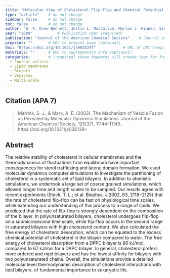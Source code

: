 ```yaml
---
title: "Molecular View of Cholesterol Flip-Flop and Chemical Potential in Different Membrane Environments"          # Paper title (required)
type: "article"    # do not change
sidebar: false     # do not change
toc: false         # do not change
author: "W. F. Drew Bennett, Justin L. MacCallum, Marlon J. Hinner, Siewert J. Marrink, and D. Peter Tieleman"         # Paper authors (required)
year: "2009"           # Publication year (required)
publication: "Journal of the American Chemical Society"    # Journal or similar (required)
preprint: ""       # URL to prepint page (optional)  
doi: "https://doi.org/10.1021/ja903529f"            # URL of DOI (required)  
materials: ""      # URL to suplementary info (optional)
categories:        # (required) these keywords will create tags for further filtering. 
  - Journal article
  - Lipid membranes
  - Sterols
  - Vesicles
  - Multi-scale
---
```


<!-- 
The info below is just an example. 

Both fields are required and they have to be replaced with the respective info for each paper. 

Please notice the `> ` symbol before the citation, it gives it additional styling.  
-->

## Citation (APA 7)      

> Marrink, S. J., & Mark, A. E. (2003). The Mechanism of Vesicle Fusion as Revealed by Molecular Dynamics Simulations. Journal of the American Chemical Society, 125(37), 11144–11145. https://doi.org/10.1021/ja036138+

## Abstract

The relative stability of cholesterol in cellular membranes and the thermodynamics of fluctuations from equilibrium have important consequences for sterol trafficking and lateral domain formation. We used molecular dynamics computer simulations to investigate the partitioning of cholesterol in a systematic set of lipid bilayers. In addition to atomistic simulations, we undertook a large set of coarse grained simulations, which allowed longer time and length scales to be sampled. Our results agree with recent experiments (Steck, T. L.; et al. Biophys. J.2002, 83, 2118−2125) that the rate of cholesterol flip-flop can be fast on physiological time scales, while extending our understanding of this process to a range of lipids. We predicted that the rate of flip-flop is strongly dependent on the composition of the bilayer. In polyunsaturated bilayers, cholesterol undergoes flip-flop on a submicrosecond time scale, while flip-flop occurs in the second range in saturated bilayers with high cholesterol content. We also calculated the free energy of cholesterol desorption, which can be equated to the excess chemical potential of cholesterol in the bilayer compared to water. The free energy of cholesterol desorption from a DPPC bilayer is 80 kJ/mol, compared to 67 kJ/mol for a DAPC bilayer. In general, cholesterol prefers more ordered and rigid bilayers and has the lowest affinity for bilayers with two polyunsaturated chains. Overall, the simulations provide a detailed molecular level thermodynamic description of cholesterol interactions with lipid bilayers, of fundamental importance to eukaryotic life.